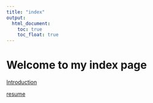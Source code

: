 ```yaml
---
title: "index"
output: 
  html_document:
    toc: true
    toc_float: true
---
```


# Welcome to my index page
[Introduction](Introduction.html)

[resume](resume.html)